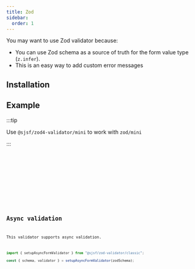 ```yaml
---
title: Zod
sidebar:
  order: 1
---
```





You may want to use Zod validator because:

- You can use Zod schema as a source of truth for the form value type (`z.infer`).
- This is an easy way to add custom error messages

## Installation

<Npm pkg="@sjsf/zod4-validator zod" />

## Example

:::tip

Use `@sjsf/zod4-validator/mini` to work with `zod/mini`

:::

<Tabs>
  <TabItem label="form.svelte">
    <Code code={formCode} lang='svelte' />
  </TabItem>
  <TabItem label="shared.ts">
    <Code code={sharedCode} lang='typescript' />
  </TabItem>
</Tabs>

<FormCard>
  <Form client:only="svelte" />
</FormCard>

## Async validation

This validator supports async validation.

```typescript
import { setupAsyncFormValidator } from "@sjsf/zod-validator/classic";

const { schema, validator } = setupAsyncFormValidator(zodSchema);
```
